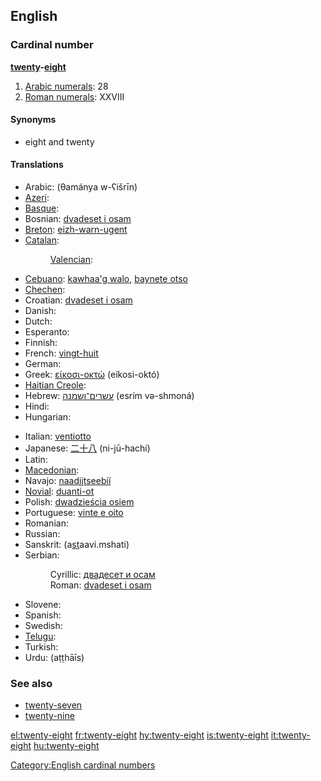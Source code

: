==English==

===Cardinal number===
'''[[twenty]]-[[eight]]'''

# [[w:Arabic numerals|Arabic numerals]]: 28
# [[w:Roman numerals|Roman numerals]]: XXVIII

====Synonyms====
* eight and twenty

====Translations====
{{trans-top|number}}
* Arabic: {{Arab|[[ثمانية وعشرين]]}} (θamánya w-ʕišrīn)
* [[Azeri]]: {{t|az|iyirmi səkkiz|xs=Azeri}}
* [[Basque]]: {{t|eu|hogeita zortzi|xs=Basque}}
* Bosnian: [[dvadeset i osam]]
* [[Breton]]: [[eizh-warn-ugent]]
* [[Catalan]]: {{t+|ca|vint-i-vuit}}
*: [[Valencian]]: {{t+|ca|vint-i-huit}}
* [[Cebuano]]: [[kawhaa'g walo]], [[baynete otso]]
* [[Chechen]]: {{tø|ce|ткъе бархI|tr=tqe barh}}
* Croatian: [[dvadeset i osam]]
* Danish: {{t-|da|otteogtyve}}
* Dutch: {{t-|nl|achtentwintig}}
* Esperanto: {{t-|eo|dudek ok|xs=Esperanto}}
* Finnish: {{t-|fi|kaksikymmentäkahdeksan}}
* French: [[vingt-huit]] {{m}}
* German: {{t-|de|achtundzwanzig}}
* Greek: [[είκοσι-οκτώ]] (eíkosi-októ)
* [[Haitian Creole]]: {{tø|ht|ventuit}}
* Hebrew: [[עשרים־ושמנה]] (esrím və-shmoná)
* Hindi: {{t+|hi|अट्ठाईस|tr=aṭṭhāīs|xs=Hindi}}
* Hungarian: {{t+|hu|huszonnyolc}}
{{trans-mid}}
* Italian: [[ventiotto]]
* Japanese: [[二十八]] (ni-jū-hachí)
* Latin: {{t-|la|duodetriginta}}
* [[Macedonian]]: {{t|mk|дваесет и осум|tr=dváeset i ósum}}
* Navajo: [[naadįįtseebíí]]
* [[Novial]]: [[duanti-ot]]
* Polish: [[dwadzieścia osiem]]
* Portuguese: [[vinte e oito]] {{m}}
* Romanian: {{t-|ro|douăzeci şi opt}}
* Russian: {{t-|ru|двадцать восемь|tr=dvádtsat’ vósem’}}
* Sanskrit: (a<u>st</u>aavi.mshati)
* Serbian:
*: Cyrillic: [[двадесет и осам]]
*: Roman: [[dvadeset i osam]]
* Slovene: {{t|sl|osemindvajset}}
* Spanish: {{t+|es|veintiocho}}
* Swedish: {{t+|sv|tjugoåtta}}
* [[Telugu]]: {{t|te|ఇరవై ఎనిమిది|tr=iravai enimidi}}
* Turkish: {{t-|tr|yirmi sekiz}}
* Urdu: {{ur-Arab|[[اٹھائیس]]}} (aṭṭhāīs)
{{trans-bottom}}

===See also===
* [[twenty-seven]]
* [[twenty-nine]]

[[Category:English cardinal numbers]]

[[el:twenty-eight]]
[[fr:twenty-eight]]
[[hy:twenty-eight]]
[[is:twenty-eight]]
[[it:twenty-eight]]
[[hu:twenty-eight]]